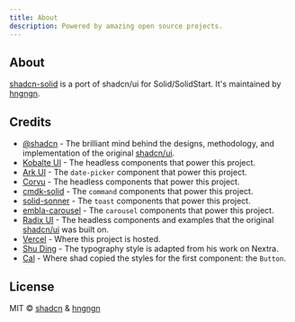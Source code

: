 ```yaml
---
title: About
description: Powered by amazing open source projects.
---
```


## About

[shadcn-solid](https://shadcn-solid.com) is a port of shadcn/ui for Solid/SolidStart. It's maintained by [hngngn](https://twitter.com/hnggngnn).

## Credits

- [@shadcn](https://twitter.com/shadcn) - The brilliant mind behind the designs, methodology, and implementation of the original [shadcn/ui](https://ui.shadcn.com).
- [Kobalte UI](https://kobalte.dev) - The headless components that power this project.
- [Ark UI](https://ark-ui.com) - The `date-picker` component that power this project.
- [Corvu](https://corvu.dev) - The headless components that power this project.
- [cmdk-solid](https://cmdk-solid.vercel.app) - The `command` components that power this project.
- [solid-sonner](https://solid-sonner.vercel.app) - The `toast` components that power this project.
- [embla-carousel](https://www.embla-carousel.com) - The `carousel` components that power this project.
- [Radix UI](https://www.radix-ui.com) - The headless components and examples that the original [shadcn/ui](https://ui.shadcn.com) was built on.
- [Vercel](https://vercel.com) - Where this project is hosted.
- [Shu Ding](https://shud.in) - The typography style is adapted from his work on Nextra.
- [Cal](https://cal.com) - Where shad copied the styles for the first component: the `Button`.

## License

MIT © [shadcn](https://shadcn.com) & [hngngn](https://twitter.com/hnggngnn)